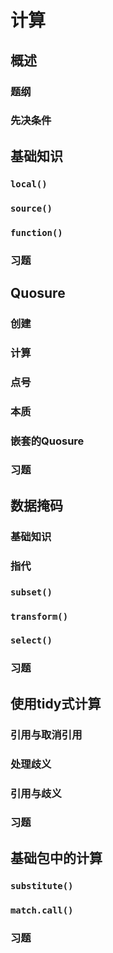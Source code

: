 # 计算 {#evaluation}

## 概述

### 题纲 {-}

### 先决条件 {-}

## 基础知识

### `local()`

### `source()`

### `function()`

### 习题

## Quosure

### 创建

### 计算

### 点号

### 本质

### 嵌套的Quosure

### 习题

## 数据掩码 {#data-masks}

### 基础知识

### 指代

### `subset()`

### `transform()`

### `select()`

### 习题

## 使用tidy式计算

### 引用与取消引用

### 处理歧义

### 引用与歧义

### 习题

## 基础包中的计算 {#base-evaluation}

### `substitute()`

### `match.call()`

### 习题
